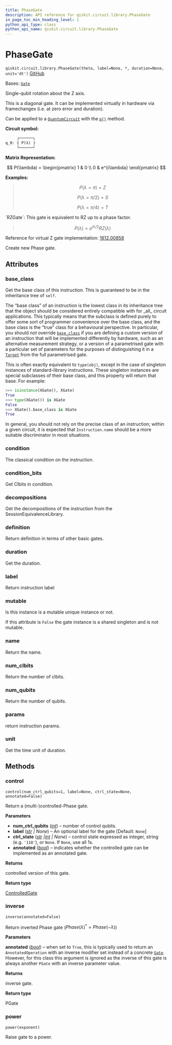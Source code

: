 ```yaml
---
title: PhaseGate
description: API reference for qiskit.circuit.library.PhaseGate
in_page_toc_min_heading_level: 1
python_api_type: class
python_api_name: qiskit.circuit.library.PhaseGate
---
```


# PhaseGate

<span id="qiskit.circuit.library.PhaseGate" />

`qiskit.circuit.library.PhaseGate(theta, label=None, *, duration=None, unit='dt')` [GitHub](https://github.com/qiskit/qiskit/tree/main/qiskit/circuit/library/standard_gates/p.py "view source code")

Bases: [`Gate`](qiskit.circuit.Gate "qiskit.circuit.gate.Gate")

Single-qubit rotation about the Z axis.

This is a diagonal gate. It can be implemented virtually in hardware via framechanges (i.e. at zero error and duration).

Can be applied to a [`QuantumCircuit`](qiskit.circuit.QuantumCircuit "qiskit.circuit.QuantumCircuit") with the [`p()`](qiskit.circuit.QuantumCircuit#p "qiskit.circuit.QuantumCircuit.p") method.

**Circuit symbol:**

```python
     ┌──────┐
q_0: ┤ P(λ) ├
     └──────┘
```

**Matrix Representation:**

$$
P(\lambda) =
    \begin{pmatrix}
        1 & 0 \\
        0 & e^{i\lambda}
    \end{pmatrix}
$$

**Examples:**

> $$
> P(\lambda = \pi) = Z
> $$
>
> $$
> P(\lambda = \pi/2) = S
> $$
>
> $$
> P(\lambda = \pi/4) = T
> $$

<Admonition title="See also" type="note">
  `RZGate`: This gate is equivalent to RZ up to a phase factor.

  > $$
  > P(\lambda) = e^{i{\lambda}/2} RZ(\lambda)
  > $$

  Reference for virtual Z gate implementation: [1612.00858](https://arxiv.org/abs/1612.00858)
</Admonition>

Create new Phase gate.

## Attributes

<span id="qiskit.circuit.library.PhaseGate.base_class" />

### base\_class

Get the base class of this instruction. This is guaranteed to be in the inheritance tree of `self`.

The “base class” of an instruction is the lowest class in its inheritance tree that the object should be considered entirely compatible with for \_all\_ circuit applications. This typically means that the subclass is defined purely to offer some sort of programmer convenience over the base class, and the base class is the “true” class for a behavioural perspective. In particular, you should *not* override [`base_class`](#qiskit.circuit.library.PhaseGate.base_class "qiskit.circuit.library.PhaseGate.base_class") if you are defining a custom version of an instruction that will be implemented differently by hardware, such as an alternative measurement strategy, or a version of a parametrised gate with a particular set of parameters for the purposes of distinguishing it in a [`Target`](qiskit.transpiler.Target "qiskit.transpiler.Target") from the full parametrised gate.

This is often exactly equivalent to `type(obj)`, except in the case of singleton instances of standard-library instructions. These singleton instances are special subclasses of their base class, and this property will return that base. For example:

```python
>>> isinstance(XGate(), XGate)
True
>>> type(XGate()) is XGate
False
>>> XGate().base_class is XGate
True
```

In general, you should not rely on the precise class of an instruction; within a given circuit, it is expected that `Instruction.name` should be a more suitable discriminator in most situations.

<span id="qiskit.circuit.library.PhaseGate.condition" />

### condition

The classical condition on the instruction.

<span id="qiskit.circuit.library.PhaseGate.condition_bits" />

### condition\_bits

Get Clbits in condition.

<span id="qiskit.circuit.library.PhaseGate.decompositions" />

### decompositions

Get the decompositions of the instruction from the SessionEquivalenceLibrary.

<span id="qiskit.circuit.library.PhaseGate.definition" />

### definition

Return definition in terms of other basic gates.

<span id="qiskit.circuit.library.PhaseGate.duration" />

### duration

Get the duration.

<span id="qiskit.circuit.library.PhaseGate.label" />

### label

Return instruction label

<span id="qiskit.circuit.library.PhaseGate.mutable" />

### mutable

Is this instance is a mutable unique instance or not.

If this attribute is `False` the gate instance is a shared singleton and is not mutable.

<span id="qiskit.circuit.library.PhaseGate.name" />

### name

Return the name.

<span id="qiskit.circuit.library.PhaseGate.num_clbits" />

### num\_clbits

Return the number of clbits.

<span id="qiskit.circuit.library.PhaseGate.num_qubits" />

### num\_qubits

Return the number of qubits.

<span id="qiskit.circuit.library.PhaseGate.params" />

### params

return instruction params.

<span id="qiskit.circuit.library.PhaseGate.unit" />

### unit

Get the time unit of duration.

## Methods

### control

<span id="qiskit.circuit.library.PhaseGate.control" />

`control(num_ctrl_qubits=1, label=None, ctrl_state=None, annotated=False)`

Return a (multi-)controlled-Phase gate.

**Parameters**

*   **num\_ctrl\_qubits** ([*int*](https://docs.python.org/3/library/functions.html#int "(in Python v3.12)")) – number of control qubits.
*   **label** ([*str*](https://docs.python.org/3/library/stdtypes.html#str "(in Python v3.12)") *| None*) – An optional label for the gate \[Default: `None`]
*   **ctrl\_state** ([*str*](https://docs.python.org/3/library/stdtypes.html#str "(in Python v3.12)")  *|*[*int*](https://docs.python.org/3/library/functions.html#int "(in Python v3.12)") *| None*) – control state expressed as integer, string (e.g. `'110'`), or `None`. If `None`, use all 1s.
*   **annotated** ([*bool*](https://docs.python.org/3/library/functions.html#bool "(in Python v3.12)")) – indicates whether the controlled gate can be implemented as an annotated gate.

**Returns**

controlled version of this gate.

**Return type**

[ControlledGate](qiskit.circuit.ControlledGate "qiskit.circuit.ControlledGate")

### inverse

<span id="qiskit.circuit.library.PhaseGate.inverse" />

`inverse(annotated=False)`

Return inverted Phase gate ($Phase(\lambda)^{\dagger} = Phase(-\lambda)$)

**Parameters**

**annotated** ([*bool*](https://docs.python.org/3/library/functions.html#bool "(in Python v3.12)")) – when set to `True`, this is typically used to return an `AnnotatedOperation` with an inverse modifier set instead of a concrete [`Gate`](qiskit.circuit.Gate "qiskit.circuit.Gate"). However, for this class this argument is ignored as the inverse of this gate is always another `PGate` with an inverse parameter value.

**Returns**

inverse gate.

**Return type**

PGate

### power

<span id="qiskit.circuit.library.PhaseGate.power" />

`power(exponent)`

Raise gate to a power.

